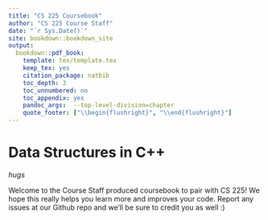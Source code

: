 ```yaml
--- 
title: "CS 225 Coursebook"
author: "CS 225 Course Staff"
date: "`r Sys.Date()`"
site: bookdown::bookdown_site
output:
  bookdown::pdf_book:
    template: tex/template.tex
    keep_tex: yes
    citation_package: natbib
    toc_depth: 3
    toc_unnumbered: no
    toc_appendix: yes
    pandoc_args:  --top-level-division=chapter
    quote_footer: ["\\begin{flushright}", "\\end{flushright}"]
---
```


# Data Structures in C++

*hugs* 

Welcome to the Course Staff produced coursebook to pair with CS 225! We hope this really helps you learn more and improves your code. Report any issues at our Github repo and we'll be sure to credit you as well :)

